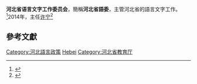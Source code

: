 {{Infobox PRCG
|机构名称 = 河北省语言文字工作委员会
|标志1    = Red star.svg
|标志1说明 =
|职位1    = 主任
|人员1    = [[许宁|许宁]] (2014)
|职位2    = 副主任
|人员2    =
|人数2    = 
|成立时间 =
|业务上级 = [[國家語委|國家語委]]
|组织上级 = [[河北省教育廳|河北省教育廳]]
|机构类型 = 
|中共上级 = 
|中共本级 = 
|行政级别 = 
|前身     =
|地址1    =
|邮编1    =
|官网     =
|电话1    =
|电话2    =
|传真1    =
|image1   =
|caption1 = 
}}
'''河北省语言文字工作委员会'''，簡稱'''河北省語委'''，主管河北省的語言文字工作。<ref>{{cite news|title=河北省语言文字工作委员会职责|newspaper=|date=2009-07-06|last=|first=|url=http://yczx.hee.gov.cn/col/1243300778427/2009/07/06/1246863977688.html|archiveurl=|archivedate=2021-01-31}}</ref>2014年，主任[[许宁|许宁]]<ref>{{cite news|title=第17届全国推广普通话重点活动在河北滦平举行|newspaper=[[中国教育报|中国教育报]]|date=2014-09-22|last=|first=|url=http://www.ict.edu.cn/news/gddt/jydt/n20140922_17740.shtml|archiveurl=https://web.archive.org/web/20210131162213/http://www.ict.edu.cn/news/gddt/jydt/n20140922_17740.shtml|archivedate=2021-01-31|accessdate=2021-01-31|dead-url=no}}</ref>

==參考文獻==
{{reflist}}

[[Category:河北語言政策|Category:河北語言政策]]
[[Category:省级语言文字工作委员会|Hebei]]
[[Category:河北省教育厅|Category:河北省教育厅]]